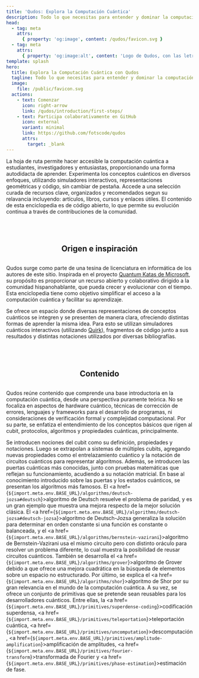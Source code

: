 ```yaml
---
title: 'Qudos: Explora la Computación Cuántica'
description: Todo lo que necesitas para entender y dominar la computación cuántica. Desde los fundamentos hasta algoritmos avanzados.
head:
  - tag: meta
    attrs:
      { property: 'og:image', content: /qudos/favicon.svg }
  - tag: meta
    attrs:
      { property: 'og:image:alt', content: 'Logo de Qudos, con las letras Q y 2' }
template: splash
hero:
  title: Explora la Computación Cuántica con Qudos
  tagline: Todo lo que necesitas para entender y dominar la computación cuántica. Desde los fundamentos hasta algoritmos avanzados.
  image:
    file: /public/favicon.svg
  actions:
    - text: Comenzar
      icon: right-arrow
      link: /qudos/introduction/first-steps/
    - text: Participa colaborativamente en GitHub
      icon: external
      variant: minimal
      link: https://github.com/fotscode/qudos
      attrs:
        target: _blank
---
```


<CardGrid stagger>
	<Card title="Guía de estudio" icon="open-book">
        La hoja de ruta permite hacer accesible la computación cuántica a estudiantes, investigadores y entusiastas, proporcionando una forma autodidacta de aprender.
	</Card>
	<Card title="Una idea, varias perspectivas" icon="puzzle">
        Experimenta los conceptos cuánticos en diversos enfoques, utilizando simuladores interactivos, representaciones geométricas y código, sin cambiar de pestaña.
	</Card>
    <Card title="Bibliografía unificada" icon="document">
    	Accede a una selección curada de recursos clave, organizados y recomendados segun su relavancia incluyendo: artículos, libros, cursos y enlaces útiles.
    </Card>
	<Card title="Esfuerzo colaborativo" icon="rocket">
        El contenido de esta enciclopedia es de código abierto, lo que permite su evolución continua a través de contribuciones de la comunidad.
	</Card>
</CardGrid>

<div style="display:flex;justify-content:center; margin-top:50px" data-page-ignore>
    <h2>Origen e inspiración</h2>
</div>

Qudos surge como parte de una tesina de licenciatura en informática de los autores de este sitio. Inspirada en el proyecto [Quantum Katas de Microsoft](https://quantum.microsoft.com/en-us/experience/quantum-katas), su propósito es proporcionar un recurso abierto y colaborativo dirigido a la comunidad hispanohablante, que pueda crecer y evolucionar con el tiempo. Esta enciclopedia tiene como objetivo simplificar el acceso a la computación cuántica y facilitar su aprendizaje. 

Se ofrece un espacio donde diversas representaciones de conceptos cuánticos se integren y se presenten de manera clara, ofreciendo distintas formas de aprender la misma idea. Para esto se utilizan simuladores cuánticos interactivos (utilizando [Quirk](https://algassert.com/quirk)), fragmentos de código junto a sus resultados y distintas notaciones utilizados por diversas bibliografías.

<div style="display:flex;justify-content:center; margin-top:50px" data-page-ignore>
    <h2>Contenido</h2>
</div>

Qudos reúne contenido que comprende una base introductoria en la computación cuántica, desde una perspectiva puramente teórica. No se focaliza en aspectos de hardware cuántico, técnicas de corrección de errores, lenguajes y frameworks para el desarrollo de programas, ni consideraciones de verificación formal y complejidad computacional. Por su parte, se enfatiza el entendimiento de los conceptos básicos que rigen al cubit, protocolos, algoritmos y propiedades cuánticas, principalmente. 

Se introducen nociones del cubit como su definición, propiedades y notaciones. Luego se extrapolan a sistemas de múltiples cubits, agregando nuevas propiedades como el entrelazamiento cuántico y la notación de circuitos cuánticos para representar algoritmos. Además, se introducen las puertas cuánticas más conocidas, junto con pruebas matemáticas que reflejan su funcionamiento, acudiendo a su notación matricial. En base al conocimiento introducido sobre las puertas y los estados cuánticos, se presentan los algoritmos más famosos. El <a href={`${import.meta.env.BASE_URL}/algorithms/deutsch-jozsa#deutsch`}>algoritmo de Deutsch</a> resuelve el problema de paridad, y es un gran ejemplo que muestra una mejora respecto de la mejor solución clásica. El <a href={`${import.meta.env.BASE_URL}/algorithms/deutsch-jozsa#deutsch-jozsa`}>algoritmo de Deutsch-Jozsa</a> generaliza la solución para determinar en orden constante si una función es constante o balanceada, y el <a href={`${import.meta.env.BASE_URL}/algorithms/bernstein-vazirani`}>algoritmo de Bernstein-Vazirani</a> usa el mismo circuito pero con distinto oráculo para resolver un problema diferente, lo cual muestra la posibilidad de reusar circuitos cuánticos. También se desarrolla el <a href={`${import.meta.env.BASE_URL}/algorithms/grover`}>algoritmo de Grover</a> debido a que ofrece una mejora cuadrática en la búsqueda de elementos sobre un espacio no estructurado. Por último, se explica el <a href={`${import.meta.env.BASE_URL}/algorithms/shor`}>algoritmo de Shor</a> por su gran relevancia en el mundo de la computación cuántica. A su vez, se ofrece un conjunto de primitivas que se pretende sean reusables para los desarrolladores cuánticos. Entre ellas, la <a href={`${import.meta.env.BASE_URL}/primitives/superdense-coding`}>codificación superdensa</a>, <a href={`${import.meta.env.BASE_URL}/primitives/teleportation`}>teleportación cuántica</a>, <a href={`${import.meta.env.BASE_URL}/primitives/uncomputation`}>descomputación</a>, <a href={`${import.meta.env.BASE_URL}/primitives/amplitude-amplification`}>amplificación de amplitudes</a>, <a href={`${import.meta.env.BASE_URL}/primitives/fourier-transform`}>transformada de Fourier</a> y <a href={`${import.meta.env.BASE_URL}/primitives/phase-estimation`}>estimación de fase</a>.
